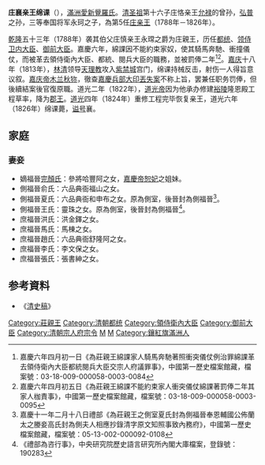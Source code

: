 {{Manchu name|[[爱新觉罗氏|爱新觉罗]]}}
{{明清人物信息框
| 姓名 =绵课
| 最高職務 =领侍卫内大臣
| 屆數 =五
| 國家 =清朝（庄親王）
| 前任 =[[永瑺|永瑺]]
| 繼任 =[[奕𧷨|奕𧷨]]
| 爵位 =親王
| 籍貫 =
| 族裔 =滿洲
| 旗籍 =
| 府邸 =
| 世系 = 
| 字號 = 
| 諡號 =襄
| 出生日期 =1763年
| 出生地點 =
| 逝世日期 =1826年
| 逝世地點 =[[京师|京师]]
| 墓葬 =
| 配偶 =
| 親屬 =子：已革庄親王[[奕𧷨|奕𧷨]]
| 出身 = 
| 經歷 = 
| 著作 =
}}
'''庄襄亲王绵课'''（{{Bd|1763年||1826年}}），[[滿洲|滿洲]][[愛新覺羅氏|愛新覺羅氏]]。[[清圣祖|清圣祖]]第十六子庄恪亲王[[允禄|允禄]]的曾孙，[[弘普|弘普]]之孙，三等奉国将军永珂之子，為第5任[[庄亲王|庄亲王]]（1788年－1826年）。

[[乾隆|乾隆]]五十三年（1788年）袭其伯父庄慎亲王永瑺之爵为庄親王，历任[[都统|都统]]、[[领侍卫内大臣|领侍卫内大臣]]、[[御前大臣|御前大臣]]。嘉慶六年，綿課因不能約束家奴，使其騎馬奔馳、衝撞儀仗，而被革去領侍衛內大臣、都統、閱兵大臣的職務，並被罰俸二年<ref>嘉慶六年四月初一日《為莊親王綿課家人騎馬奔馳著照衝突儀仗例治罪綿課革去領侍衛內大臣都統閱兵大臣交宗人府議罪事》，中國第一歷史檔案館藏，檔案號：03-18-009-000058-0003-0084</ref><ref>嘉慶六年四月初五日《為莊親王綿課不能約束家人衝突儀仗綿課著罰俸二年其家人枷責事》，中國第一歷史檔案館藏，檔案號：03-18-009-000058-0003-0095</ref>。[[嘉庆|嘉庆]]十八年（1813年），[[林清|林清]]领导[[天理教_(中国)|天理教]]攻入[[紫禁城|紫禁城]]宫门，绵课持械反击，射伤一人得旨意议叙。[[嘉庆帝|嘉庆帝]][[木兰秋狝|木兰秋狝]]，徹查[[嘉慶兵部大印丟失案|嘉慶兵部大印丟失案]]不称上旨，罢兼任职务罚俸，但後續結案後官復原職。道光二年（1822年），[[道光帝|道光帝]]因为他承办修建[[清裕陵|裕陵]]隆恩殿工程草率，降为[[郡王|郡王]]。[[道光|道光]]四年（1824年）重修工程完毕恢复亲王，道光六年（1826年）绵课薨，[[谥号|谥号]]襄。

==家庭==
===妻妾===
*嫡福晉[[完顏氏|完顏氏]]：參將哈豐阿之女，[[嘉慶帝|嘉慶帝]][[恕妃|恕妃]]之姐妹。
*側福晉俞氏：六品典衙福山之女。
*側福晉夏氏：六品典衙和申布之女。原為側室，後晉封為側福晉<ref>嘉慶十一年二月十八日禮部《為莊親王之側室夏氏封為側福晉奉恩輔國公佈蘭太之媵妾高氏封為側夫人相應抄錄清字原文知照事致內務府》，中國第一歷史檔案館藏，檔案號：05-13-002-000092-0108 </ref>。
*側福晉王氏：靈珠之女。原為側室，後晉封為側福晉<ref>《禮部為咨行事》，中央研究院歷史語言研究所內閣大庫檔案，登錄號：190283 </ref>。
*庶福晉洪氏：洪金鐸之女。
*庶福晉馬氏：馬棟之女。
*庶福晉趙氏：六品典衙舒隆阿之女。
*庶福晉李氏：李文保之女。
*庶福晉張氏：張書紳之女。

== 参考資料 ==
* 《[[清史稿|清史稿]]》 
{{Reflist}}

{{start box}}
{{s-hou|莊親王世系||1763年||1826年|清聖祖世系}}
{{s-roy}}
{{s-before|伯父庄慎亲王[[永瑺|永瑺]]}}
{{s-title|[[莊親王|莊親王]]|任職期間:1788年－1826年}}
{{s-after|子已革庄親王[[奕𧷨|奕𧷨]]}}
{{end box}}

[[Category:莊親王|Category:莊親王]]
[[Category:清朝都统|Category:清朝都统]]
[[Category:領侍衛內大臣|Category:領侍衛內大臣]]
[[Category:御前大臣|Category:御前大臣]]
[[Category:清朝宗人府宗令|Category:清朝宗人府宗令]]
[[Category:愛新覺羅氏|M]]
[[Category:谥襄|M]]
[[Category:鑲紅旗滿洲人|Category:鑲紅旗滿洲人]]